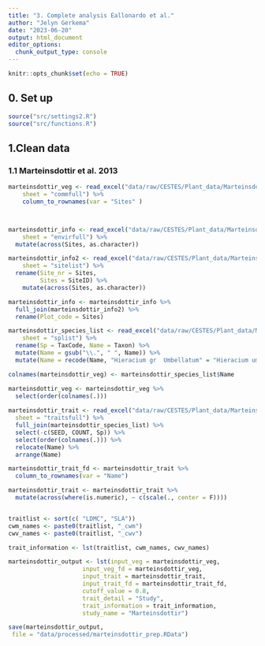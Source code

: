 ```yaml
---
title: "3. Complete analysis Eallonardo et al."
author: "Jelyn Gerkema"
date: "2023-06-20"
output: html_document
editor_options: 
  chunk_output_type: console
---
```


```r
knitr::opts_chunk$set(echo = TRUE)

```

## 0. Set up
```r
source("src/settings2.R")
source("src/functions.R")

```

## 1.Clean data


### 1.1 Marteinsdottir et al. 2013
```r

marteinsdottir_veg <- read_excel("data/raw/CESTES/Plant_data/Marteinsdottir2014_AJ.xlsx", 
    sheet = "commfull") %>%
    column_to_rownames(var = "Sites" )



marteinsdottir_info <- read_excel("data/raw/CESTES/Plant_data/Marteinsdottir2014_AJ.xlsx", 
    sheet = "envirfull") %>%
  mutate(across(Sites, as.character))

marteinsdottir_info2 <- read_excel("data/raw/CESTES/Plant_data/Marteinsdottir2014_AJ.xlsx", 
    sheet = "sitelist") %>%
  rename(Site_nr = Sites,
         Sites = SiteID) %>%
    mutate(across(Sites, as.character))

marteinsdottir_info <- marteinsdottir_info %>%
  full_join(marteinsdottir_info2) %>%
  rename(Plot_code = Sites) 

marteinsdottir_species_list <- read_excel("data/raw/CESTES/Plant_data/Marteinsdottir2014_AJ.xlsx", 
    sheet = "splist") %>%
  rename(Sp = TaxCode, Name = Taxon) %>%
  mutate(Name = gsub("\\.", " ", Name)) %>%
  mutate(Name = recode(Name, "Hieracium gr  Umbellatum" = "Hieracium umbellatum"))

colnames(marteinsdottir_veg) <- marteinsdottir_species_list$Name

marteinsdottir_veg <- marteinsdottir_veg %>%
  select(order(colnames(.)))
    
marteinsdottir_trait <- read_excel("data/raw/CESTES/Plant_data/Marteinsdottir2014_AJ.xlsx", 
  sheet = "traitsfull") %>%
  full_join(marteinsdottir_species_list) %>% 
  select(-c(SEED, COUNT, Sp)) %>%
  select(order(colnames(.))) %>%
  relocate(Name) %>%
  arrange(Name) 

marteinsdottir_trait_fd <- marteinsdottir_trait %>%
  column_to_rownames(var = "Name")

marteinsdottir_trait <- marteinsdottir_trait %>%
  mutate(across(where(is.numeric), ~ c(scale(., center = F)))) 


traitlist <- sort(c( "LDMC", "SLA"))
cwm_names <- paste0(traitlist, "_cwm")
cwv_names <- paste0(traitlist, "_cwv")

trait_information <- lst(traitlist, cwm_names, cwv_names)

marteinsdottir_output <- lst(input_veg = marteinsdottir_veg, 
                     input_veg_fd = marteinsdottir_veg,
                     input_trait = marteinsdottir_trait,
                     input_trait_fd = marteinsdottir_trait_fd,
                     cutoff_value = 0.8,
                     trait_detail = "Study",
                     trait_information = trait_information,
                     study_name = "Marteinsdottir")

save(marteinsdottir_output,
 file = "data/processed/marteinsdottir_prep.RData")


``` 


